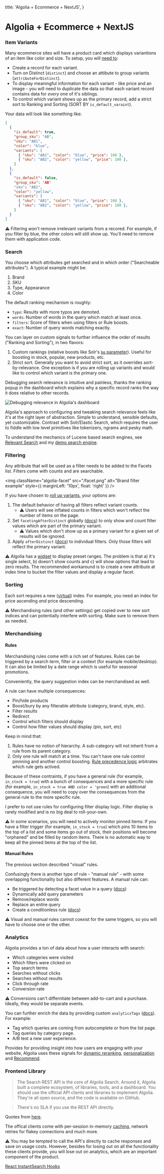 
  title: 'Algolia + Ecommerce + NextJS',
}

# Algolia + Ecommerce + NextJS

### Item Variants

Many ecommerce sites will have a product card which displays variantions of an item like color and size. To setup, you will [need to](https://www.algolia.com/doc/guides/managing-results/refine-results/grouping/how-to/item-variations/):
- Create a record for each variant.
- Turn on Distinct (`distinct`) and choose an attibute to group variants (`attributeForDistinct`).
- To display meaningful information for each variant - like price and an image - you will need to duplicate the data so that each variant record contains data for _every_ one of it's siblings.
- To control which variant shows up as the primary record, add a strict sort to Ranking and Sorting (SORT BY `is_default_varaint`).

Your data will look like something like:
```json
[
  {
    "is_default": true,
    "group_sku": "AB",
    "sku": "AB1",
    "color": "blue",
    "variants": [
      { "sku": "AB1", "color": "blue", "price": 100 },
      { "sku": "AB2", "color": "yellow", "price": 100 },
    ]
  },
  {
    "is_default": false,
    "group_sku": 'AB'
    "sku": "AB2",
    "color": "yellow",
    "variants": [
      { "sku": "AB1", "color": "blue", "price": 100 },
      { "sku": "AB2", "color": "yellow", "price": 100 },
    ]
  }
]
```

⚠ Filtering won't remove irrelevant variants from a recored. For example, if you filter by blue, the other colors will still show up. You'll need to remove them with application code.

### Search

You choose which attributes get searched and in which order ("Searcheable attributes"). A typical example might be:
1. Brand
2. SKU
3. Type, Appearance
4. Color

The default ranking mechanism is roughly:
- `typo`: Results with more typos are demoted.
- `words`: Number of words in the query which match at least once.
- `filters`: Score of filters when using filters or Rule boosts.
- `exact`: Number of query words matching exactly.

You can layer on custom signals to further influence the order of results ("Ranking and Sorting"), in two flavors:
1. Custom rankings (relative boosts like Solr's [`bq` parameter](https://solr.apache.org/guide/7_6/the-dismax-query-parser.html)). Useful for boosting in stock, popular, new products, etc.
2. Strict sort. Generally you want to avoid strict sort, as it overrides sort-by-relevance. One exception is if you are rolling up variants and would like to control which variant is the primary one. 

Debugging search relevance is intuitive and painless, thanks the ranking popup in the dashboard which explains why a specific record ranks the way it does relative to other records.

<Image src="/debug_relevance.png" alt="Debugging relevance in Algolia's dashboard" />

Algolia's approach to configuring and tweaking search relevance feels like it's at the right layer of abstraction. Simple to understand, sensible defaults, yet customizable. Contrast with Solr/Elastic Search, which requires the user to fiddle with low level primitives like tokenizers, ngrams and pesky math.

<aside style={{ background: '#1D1F200D', padding: '10px' }}>
  To understand the mechanics of Lucene based search engines, see <a target="_blank" href="https://www.manning.com/books/relevant-search">Relevant Search</a> and my <a target="_blank" href="https://github.com/avremel/lucene">demo search engine</a>.
</aside>

### Filtering

<div>
  <div>Any attribute that will be used as a filter needs to be added to the Facets list. Filters come with counts and are searchable.</div>

  <img className="algolia-facet" src="/facet.png" alt="Brand filter example" style={{ marginLeft: '10px', float: 'right' }} />
</div>

If you have chosen to [roll up variants](https://www.algolia.com/doc/guides/managing-results/refine-results/grouping/how-to/item-variations/), your options are:
1. The default behavior of having all filters reflect variant counts.
    -  ⚠ Users will see inflated counts in filters which won't reflect the number of items on the page.
2. Set `facetingAfterDistinct` globally ([docs](https://www.algolia.com/doc/api-reference/api-parameters/facetingAfterDistinct/)) to only show and count filter values which are part of the primary variant.
    -  ⚠ Values which don't show up as a primary variant for a given set of results will be ignored.
3. Apply `afterDistinct` ([docs](https://www.algolia.com/doc/api-reference/api-parameters/attributesForFaceting/#parameter-option-afterdistinct)) to individual filters. Only those filters will reflect the primary variant.

⚠ Algolia has a [widget](https://www.algolia.com/doc/api-reference/widgets/numeric-menu/react-hooks/) to display preset ranges. The problem is that a) it's single select, b) doesn't show counts and c) will show options that lead to zero results. The recommended workaround is to create a new attribute at index time to bucket the filter values and display a regular facet.

### Sorting
Each sort requires a new ([virtual](https://www.algolia.com/doc/guides/managing-results/refine-results/sorting/in-depth/replicas/#what-are-virtual-replicas)) index. For example, you need an index for price ascending _and_ price descending.

⚠ Merchandising rules (and other settings) get copied over to new sort indices and can potentially interfere with sorting. Make sure to remove them as needed.

### Merchandising

#### Rules

Merchandising rules come with a rich set of features. Rules can be triggered by a search term, filter or a context (for example mobile/desktop). It can also be limited by a date range which is useful for seasonal promotions.

Conveniently, the query suggestion index can be merchandised as well.

A rule can have multiple consequences:
- Pin/hide products
- Boost/bury by any filterable attribute (category, brand, style, etc).
- Filter results
- Redirect
- Control which filters should display
- Control how filter values should display (pin, sort, etc)

Keep in mind that:
1. Rules have no notion of hierarchy. A sub-category will not inherit from a rule from its parent category.
2. Only one rule will match at a time. You can't have one rule control pinnning and another control boosting. [Rule precedence logic](https://www.algolia.com/doc/guides/managing-results/rules/rules-overview/in-depth/rule-matching-algorithm/#precedence-logic) arbitrates which rule gets actived.

Because of these contraints, if you have a general rule (for example, `in_stock = true`) with a bunch of consequences and a more specific rule (for example, `in_stock = true AND color = 'green`) with an additional consequence, you will need to copy over the consequences from the general rule to the more specific rule.

I prefer to not use rules for configuring filter display logic. Filter display is rarely modified and is no big deal to roll-your-own.

⚠ In some scenarios, you will need to actively monitor pinned items: If you have a filter trigger (for example, `in_stock = true`) which pins 10 items to the top of a list and some items go out of stock, their positions will become "orphaned" and be filled by random items. There is no automatic way to keep all the pinned items at the top of the list. 

#### Manual Rules

The previous section described "visual" rules.

Confusingly there is another type of rule - "manual rule" - with some overlapping functionality but also different features. A manual rule can:
- Be triggered by detecting a facet value in a query ([docs](https://www.algolia.com/doc/guides/solutions/ecommerce/filtering-and-navigation/tutorials/auto-selected-facets/))
- Dynamically add query parameters
- Remove/replace words
- Replace an entire query
- Create a conditionless rule ([docs](https://www.algolia.com/doc/guides/managing-results/rules/rules-overview/?utm_medium=page_link&utm_source=dashboard#conditionless-rules))

⚠ Visual and manual rules cannot coexist for the same triggers, so you will have to choose one or the other.

### Analytics

Algolia provides a ton of data about how a user interacts with search:
- Which categeries were visited
- Which filters were clicked on
- Top search terms
- Searches without clicks
- Searches without results
- Click through rate
- Conversion rate

⚠ Conversions can't differntiate between add-to-cart and a purchase. Ideally, they would be separate events. 

You can further enrich the data by providing custom `analyticsTags` ([docs](https://www.algolia.com/doc/api-reference/api-parameters/analyticsTags/)). For example:
  - Tag which queries are coming from autocomplete or from the list page.
  - Tag queries by category page.
  - A/B test a new user experience.

Provides for providing insight into how users are engaging with your website, Algolia uses these signals for [dynamic reranking](https://www.algolia.com/doc/guides/algolia-ai/re-ranking/), [personalization](https://www.algolia.com/doc/guides/personalization/what-is-personalization/) and [Recommend](https://www.algolia.com/doc/guides/algolia-recommend/overview/).

### Frontend Library

>The Search REST API is the core of Algolia Search. Around it, Algolia built a complete ecosystem, of libraries, tools, and a dashboard. You should use the official API clients and libraries to implement Algolia. They're all open source, and the code is available on GitHub.

>There's no SLA if you use the REST API directly.

Quotes from [here](https://www.algolia.com/doc/rest-api/search/).

The offical clients come with per-session in-memory [caching](https://www.algolia.com/doc/api-client/getting-started/customize/javascript/?client=javascript#caching-requests-and-responses), network retries for flakey connections and much more.

⚠ You may be tempted to call the API's directly to cache responses and save on usage costs. However, besides for losing out on all the functionality these clients provide, you will lose out on analytics, which are an important component of the product.

[React InstantSearch Hooks](https://www.algolia.com/doc/guides/building-search-ui/what-is-instantsearch/react/#using-hooks)

<!-- 
### Usages

### Frontend

- only include instantsearch + hooks with autocomplete on the list page!! otherwise will make network calls on every single page load!!!
  - conditional hooks by wrapping... but can get _very_ messy
- single hook per filter
- never duplicate hooks
- dont remove or add widgets (like filters) after the initial load, hide with css  if needed
getServerState widgets/facets should match the app to avoid dupe calls
- must be mounted
-- slideouts/dialogs hidden with css
-- any link must have a mounted filter (hide with css if no want show)
- cant use next/router (router.push/Link) if server side props change which trigger change in hooks

### security -->

